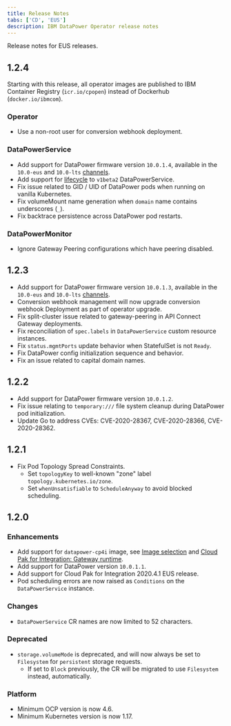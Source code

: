 ```yaml
---
title: Release Notes
tabs: ['CD', 'EUS']
description: IBM DataPower Operator release notes
---
```


<PageDescription>

Release notes for EUS releases.

</PageDescription>

## 1.2.4

Starting with this release, all operator images are published to IBM Container Registry (`icr.io/cpopen`) instead of Dockerhub (`docker.io/ibmcom`).

### Operator

- Use a non-root user for conversion webhook deployment.

### DataPowerService

- Add support for DataPower firmware version `10.0.1.4`, available in the `10.0-eus` and `10.0-lts` [channels](/apis/datapowerservice/v1beta2#channels).
- Add support for [lifecycle](/apis/datapowerservice/v1beta2#lifecycle) to `v1beta2` DataPowerService.
- Fix issue related to GID / UID of DataPower pods when running on vanilla Kubernetes.
- Fix volumeMount name generation when `domain` name contains underscores (`_`).
- Fix backtrace persistence across DataPower pod restarts.

### DataPowerMonitor

- Ignore Gateway Peering configurations which have peering disabled.

## 1.2.3

- Add support for DataPower firmware version `10.0.1.3`, available in the `10.0-eus` and `10.0-lts` [channels](/apis/datapowerservice/v1beta2#channels).
- Conversion webhook management will now upgrade conversion webhook Deployment as part of operator upgrade.
- Fix split-cluster issue related to gateway-peering in API Connect Gateway deployments.
- Fix reconciliation of `spec.labels` in `DataPowerService` custom resource instances.
- Fix `status.mgmtPorts` update behavior when StatefulSet is not `Ready`.
- Fix DataPower config initialization sequence and behavior.
- Fix an issue related to capital domain names.

## 1.2.2

- Add support for DataPower firmware version `10.0.1.2`.
- Fix issue relating to `temporary:///` file system cleanup during DataPower pod initialization.
- Update Go to address CVEs: CVE-2020-28367, CVE-2020-28366, CVE-2020-28362.

## 1.2.1

- Fix Pod Topology Spread Constraints.
  - Set `topologyKey` to well-known "zone" label `topology.kubernetes.io/zone`.
  - Set `whenUnsatisfiable` to `ScheduleAnyway` to avoid blocked scheduling.

## 1.2.0

### Enhancements

- Add support for `datapower-cp4i` image, see [Image selection](/features/entitled-registry#image-selection) and [Cloud Pak for Integration: Gateway runtime](https://www.ibm.com/support/knowledgecenter/SS9H2Y_10.0/com.ibm.dp.doc/icp4i.html).
- Add support for DataPower version `10.0.1.1`.
- Add support for Cloud Pak for Integration 2020.4.1 EUS release.
- Pod scheduling errors are now raised as `Conditions` on the `DataPowerService` instance.

### Changes

- `DataPowerService` CR names are now limited to 52 characters.

### Deprecated

- `storage.volumeMode` is deprecated, and will now always be set to `Filesystem` for `persistent` storage requests.
  - If set to `Block` previously, the CR will be migrated to use `Filesystem` instead, automatically.

### Platform

- Minimum OCP version is now 4.6.
- Minimum Kubernetes version is now 1.17.
